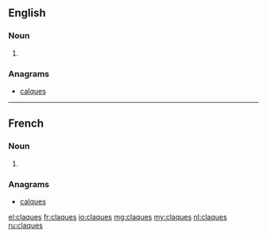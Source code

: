 ==English==

===Noun===
{{head|en|plural}}

# {{plural of|claque|lang=en}}

===Anagrams===
* [[calques#English|calques]]

----

==French==

===Noun===
{{head|fr|plural}}

# {{plural of|claque|lang=fr}}

===Anagrams===
* [[calques#French|calques]]

[[el:claques]]
[[fr:claques]]
[[io:claques]]
[[mg:claques]]
[[my:claques]]
[[nl:claques]]
[[ru:claques]]